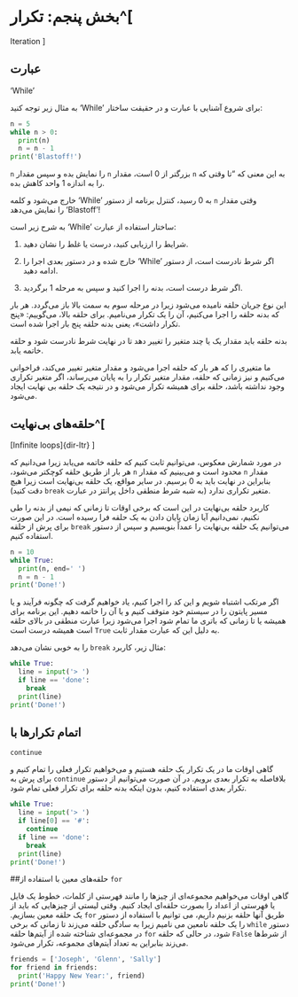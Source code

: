 ‌

# بخش پنجم: تکرار^[
[Iteration]{dir=ltr}
]

## عبارت 
['While']{dir=ltr}

برای شروع آشنایی با عبارت و در حقیقت ساختار 
['While']{dir=ltr} 
به مثال زیر توجه کنید:


```python
n = 5
while n > 0:
  print(n)
  n = n - 1
print('Blastoff!')
```

به این معنی که "تا وقتی که 
[`n`]{dir=ltr} 
بزرگتر از 0 است، مقدار 
[`n`]{dir=ltr} 
را نمایش بده و سپس مقدار 
[`n`]{dir=ltr} 
را به اندازه 1 واحد کاهش بده.

وقتی مقدار 
[`n`]{dir=ltr} 
  به 0 رسید، کنترل برنامه از دستور 
['While']{dir=ltr} 
خارج می‌شود و کلمه 
['Blastoff']{dir=ltr} 
را نمایش می‌دهد!

ساختار استفاده از عبارت 
['While']{dir=ltr} 
به شرح زیر است:

1. شرایط را ارزیابی کنید، درست یا غلط را نشان دهید.

2. اگر شرط نادرست است، از دستور 
['While']{dir=ltr} 
خارج شده و در دستور بعدی اجرا را ادامه دهید.

3. اگر شرط درست است، بدنه را اجرا کنید و سپس به مرحله 1 برگردید.

این نوع جریان حلقه نامیده می‌شود زیرا در مرحله سوم به سمت بالا باز می‌گردد. 
هر بار که بدنه حلقه را اجرا می‌کنیم، آن را یک تکرار می‌نامیم. 
برای حلقه بالا، می‌گوییم: «پنج تکرار داشت»، یعنی بدنه حلقه پنج بار اجرا شده است.

بدنه حلقه باید مقدار یک یا چند متغیر را تغییر دهد تا در نهایت شرط نادرست شود و 
حلقه خاتمه یابد.

ما متغیری را که هر بار که حلقه اجرا می‌شود و مقدار متغیر تغییر می‌کند، 
فراخوانی می‌کنیم و نیز زمانی که حلقه، مقدار متغیر تکرار را به پایان می‌رساند، 
اگر متغیر تکراری وجود نداشته باشد، حلقه برای همیشه 
تکرار می‌شود و در نتیجه یک حلقه بی نهایت ایجاد می‌شود. 

## حلقه‌های بی‌نهایت^[
[Infinite loops]{dir-ltr}
]

در مورد شمارش معکوس، می‌توانیم ثابت کنیم که حلقه خاتمه می‌یابد زیرا می‌دانیم 
که مقدار 
[`n`]{dir=ltr} 
محدود است و می‌بینیم که مقدار 
[`n`]{dir=ltr} 
هر بار از طریق حلقه کوچکتر می‌شود، بنابراین در نهایت باید به 0 برسیم.
 در سایر مواقع، یک حلقه بی‌نهایت است زیرا هیچ متغیر تکراری ندارد 
 (به شبه شرط منطقی داخل پرانتز در عبارت 
 [`break`]{dir=ltr}
 دقت کنید).

کاربرد حلقه بی‌نهایت در این است که برخی اوقات تا زمانی که نیمی از بدنه را طی 
نکنیم، نمی‌دانیم آیا زمان پایان دادن به یک حلقه فرا رسیده است. 
در این صورت می‌توانیم یک حلقه بی‌نهایت را عمداً بنویسیم و سپس از دستور 
[`break`]{dir=ltr}
برای پرش از حلقه استفاده کنیم.


```python
n = 10
while True:
  print(n, end=' ')
  n = n - 1
print('Done!')
```

اگر مرتکب اشتباه شویم و این کد را اجرا کنیم، یاد خواهیم گرفت که 
چگونه فرآیند و یا مسیر پایتون را در سیستم خود متوقف کنیم و یا آن را خاتمه دهیم.
این برنامه برای همیشه یا تا زمانی که باتری ما تمام شود اجرا می‌شود زیرا 
عبارت منطقی در بالای حلقه به دلیل این که عبارت مقدار ثابت 
[`True`]{dir=ltr} 
است همیشه درست است.

مثال زیر، کاربرد 
[`break`]{dir=ltr} 
را به خوبی نشان می‌دهد:

```python
while True:
  line = input('> ')
  if line == 'done':
    break
  print(line)
print('Done!')
```

## اتمام تکرارها با 
[`continue`]{dir=ltr} 

گاهی اوقات ما در یک تکرار یک حلقه هستیم و می‌خواهیم تکرار فعلی را تمام کنیم و 
بلافاصله به تکرار بعدی برویم. در آن صورت می‌توانیم از دستور 
[`continue`]{dir=ltr} 
برای پرش به تکرار بعدی استفاده کنیم، بدون اینکه بدنه حلقه برای تکرار فعلی تمام شود.

```python
while True:
  line = input('> ')
  if line[0] == '#':
    continue
  if line == 'done':
    break
  print(line)
print('Done!')
```

##حلقه‌های معین با استفاده از 
[`for`]{dir=ltr} 

گاهی اوقات می‌خواهیم مجموعه‌ای از چیزها را مانند فهرستی از کلمات، 
خطوط یک فایل یا فهرستی از اعداد را بصورت حلقه‌ای ایجاد کنیم.
وقتی لیستی از چیزهایی که باید از طریق آنها حلقه بزنیم داریم، می توانیم 
با استفاده از دستور 
[`for`]{dir=ltr} 
یک حلقه معین بسازیم. 
دستور 
[`while`]{dir=ltr} 
را یک حلقه نامعین می نامیم زیرا به سادگی حلقه می‌زند تا زمانی که برخی از شرط‌ها 
[`False`]{dir=ltr} 
شود، در حالی که حلقه 
[`for`]{dir=ltr} 
در مجموعه‌ای شناخته شده از آیتم‌ها حلقه می‌زند بنابراین به تعداد آیتم‌های مجموعه، 
تکرار می‌شود.

```python
friends = ['Joseph', 'Glenn', 'Sally']
for friend in friends:
  print('Happy New Year:', friend)
print('Done!')
```